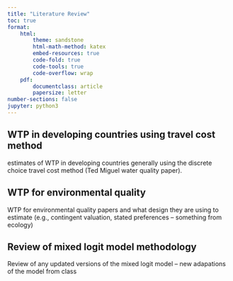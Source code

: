 ```yaml
---
title: "Literature Review"
toc: true
format: 
    html:
        theme: sandstone
        html-math-method: katex
        embed-resources: true
        code-fold: true
        code-tools: true
        code-overflow: wrap
    pdf:  
        documentclass: article
        papersize: letter
number-sections: false
jupyter: python3
---
```


## WTP in developing countries using travel cost method

estimates of WTP in developing countries generally using the discrete choice travel cost method (Ted Miguel water quality paper). 


## WTP for environmental quality 

WTP for environmental quality papers and what design they are using to estimate (e.g., contingent valuation, stated preferences -- something from ecology)

## Review of mixed logit model methodology 

Review of any updated versions of the mixed logit model -- new adapations of the model from class